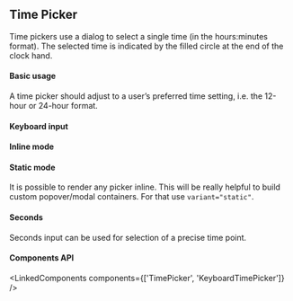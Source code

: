 

<PageMeta component="Timepicker" />


## Time Picker

Time pickers use a dialog to select a single time (in the hours:minutes format).
The selected time is indicated by the filled circle at the end of the clock hand.

<Ad />

#### Basic usage
A time picker should adjust to a user’s preferred time setting, i.e. the 12-hour or 24-hour format.

<Example source={BasicTimePicker} />

#### Keyboard input

<Example source={KeyboardTimePicker} />

#### Inline mode

<Example source={InlineTimePicker} />

#### Static mode

It is possible to render any picker inline. This will be really helpful to build custom popover/modal containers.
For that use `variant="static"`.

<Example paddingBottom source={StaticTimePicker} />

#### Seconds
Seconds input can be used for selection of a precise time point.

<Example source={SecondsTimePicker} />

#### Components API

<LinkedComponents components={['TimePicker', 'KeyboardTimePicker']} />
